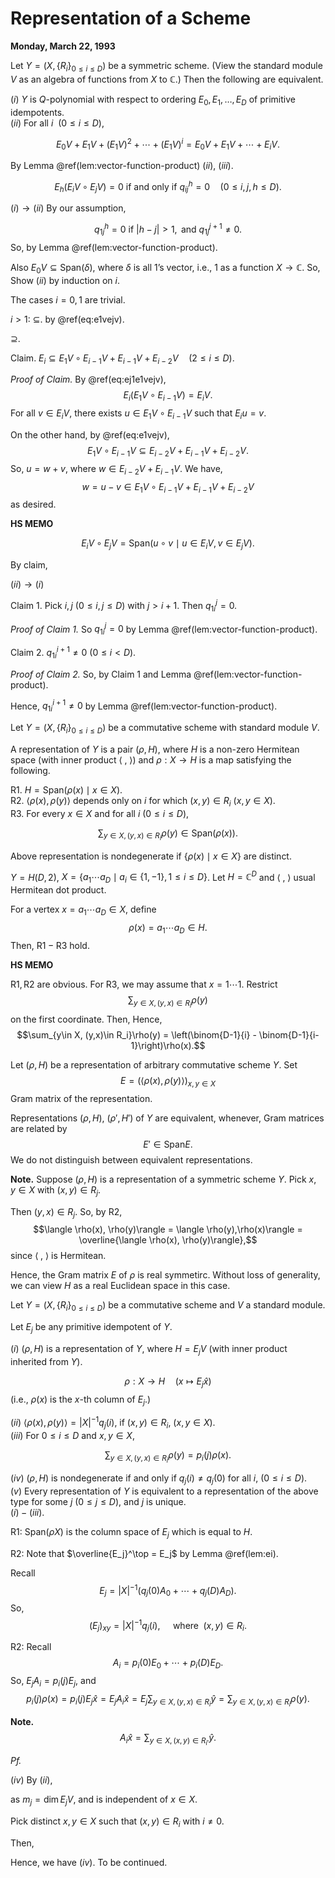# Representation of a Scheme {#lec23}
**Monday, March 22, 1993** 

:::{.theorem #q-polynomial-space}
Let $Y = (X, \{R_i\}_{0\leq i\leq D})$ be a symmetric scheme. (View the standard module $V$ as an algebra of functions from $X$ to $\mathbb{C}$.) Then the following are equivalent.

| $(i)$ $Y$ is $Q$-polynomial with respect to ordering $E_0, E_1, \ldots, E_D$ of primitive idempotents.

| $(ii)$ For all $i$ $\:(0\leq i\leq D)$,
$$E_0V + E_1V + (E_1V)^2 + \cdots + (E_1V)^i = E_0V + E_1V + \cdots + E_iV.$$
:::

:::{.proof}
| By Lemma \@ref(lem:vector-function-product) $(ii)$, $(iii)$.
$$E_h(E_iV\circ E_jV) = 0 \text{ if and only if } q^h_{ij} = 0 \quad (0\leq i,j,h\leq D).$$

| $(i)\to(ii)$ By our assumption,
$$q^h_{1j} = 0 \text{ if } |h-j|>1, \text{ and } q^{j+1}_{1j}\neq 0.$$
So,
\begin{equation}
E_1V\circ E_jV \subseteq E_{j-1}V + E_jV + E_{j+1}V \quad (0\leq j\leq D), (\#eq:e1vejv)
\end{equation}
\begin{equation}
E_{j+1}(E_1V\circ E_jV) = E_{j+1}V \quad (0\leq j\leq D-1), (\#eq:ej1e1vejv)
\end{equation}
by Lemma \@ref(lem:vector-function-product).

Also $E_0V \subseteq \mathrm{Span}(\delta)$, where $\delta$ is all 1's vector, i.e., $1$ as a function $X\to \mathbb{C}$.
So,
\begin{equation}
E_0\circ E_jV = E_jV \quad (0\leq j\leq D). (\#eq:e0vejv)
\end{equation}
Show $(ii)$ by induction on $i$.

The cases $i=0, 1$ are trivial.

$i>1$: $\subseteq$.
\begin{align}
& E_0V + E_1V + (E_1V)^2 + \cdots + (E_1V)^i\\
& \quad = E_0V + E_1V\circ (E_0V + E_1V + \cdots + (E_1V)^{i-1})\\
& \quad = E_0V + E_1V\circ (E_0V + E_1V + \cdots + E_{i-1}V)\\
& \quad \subseteq E_0V  + E_1V + \cdots + E_{i}V
\end{align}
by \@ref(eq:e1vejv).

$\supseteq$.

Claim. $E_i\subseteq E_1V\circ E_{i-1}V + E_{i-1}V + E_{i-2}V \quad (2\leq i\leq D)$.

_Proof of Claim._ By \@ref(eq:ej1e1vejv),
$$E_i(E_1V \circ E_{i-1}V) = E_iV.$$
For all $v\in E_i V$, there exists $u\in E_1V\circ E_{i-1}V$ such that $E_iu = v$.

On the other hand, by \@ref(eq:e1vejv),
$$E_1V\circ E_{i-1}V \subseteq E_{i-2}V + E_{i-1}V + E_{i-2}V.$$
So, $u = w+v$, where $w\in E_{i-2}V + E_{i-1}V$. We have,
$$w = u-v \in E_1V \circ E_{i-1}V + E_{i-1}V + E_{i-2}V$$
as desired.

:::{.hs}
**HS MEMO**

$$E_iV \circ E_jV = \mathrm{Span}(u\circ v \mid u\in E_iV, v\in E_jV).$$
:::

By claim,
\begin{align}
& E_0V + E_1V + \cdots + E_iV\\
& \quad \subseteq E_0V + E_1V + \cdots + E_iV + E_1V\circ E_{i-1}V\\
& \quad \subseteq E_0V + E_1V + \cdots + (E_{1}V)^{i-1} + E_1V(E_0V + E_1V + \cdots + (E_{1}V)^{i-1})\\
& \quad \subseteq E_0V  + E_1V + \cdots + (E_{1}V)^{i-1} + (E_1V)^{i}.
\end{align}

| $(ii)\to(i)$

Claim 1. Pick $i, j$ $(0\leq i,j\leq D)$ with $j>i+1$. Then $q^j_{1i} = 0$.

_Proof of Claim 1._
\begin{align}
E_j(E_1\circ E_jV) & \subseteq E_j(E_1V\circ(E_0V + E_1V + (E_1V)^2 + \cdots + (E_1V)^i))\\
& \subseteq E_j(E_0V + E_1V + (E_1V)^2 + \cdots + (E_1V)^{i+1})\\
& = E_j(E_0V + E_1V + \cdots + E_{i+1}V)\\
& = 0.
\end{align}
So $q^j_{1i}=0$ by Lemma \@ref(lem:vector-function-product).

Claim 2. $q^{i+1}_{1i} \neq 0$ $(0\leq i < D)$.

_Proof of Claim 2._
\begin{align}
& E_0V + E_1V + \cdots + E_{i+1}V\\
& \quad = E_0V + E_1V + \cdots + (E_1V)^{i+1}\\
& \quad = E_0V + E_1V\circ(E_0V + E_1V + \cdots + (E_{1}V)^{i})\\
& \quad = E_0V + E_1V\circ(E_0V + E_1V + \cdots + E_iV)\\
& \quad = E_0V  + E_1V\circ(E_0V + \cdots + E_iV).
\end{align}
So,
\begin{align}
E_{i+1}V & = E_{i+1}(E_1V\circ (E_0V + \cdots + E_iV))\\
& = E_{i+1}(E_1V \circ E_iV)
\end{align}
by Claim 1 and Lemma \@ref(lem:vector-function-product).

Hence, $q^{i+1}_{1i}\neq 0$ by Lemma \@ref(lem:vector-function-product).
:::


Let $Y = (X, \{R_i\}_{0\leq i\leq D})$ be a commutative scheme with standard module $V$.

:::{.definition #representation-of-y}
A representation of $Y$ is a pair $(\rho, H)$, where $H$ is a non-zero Hermitean space (with inner product $\langle \;, \;\rangle$) and 
$\rho: X\to H$ is a map satisfying the following.

| $\mathrm{R1}$. $H = \mathrm{Span}(\rho(x)\mid x\in X)$.

| $\mathrm{R2}$. $\langle \rho(x), \rho(y)\rangle$ depends only on $i$ for which $(x,y)\in R_i$ $(x,y\in X)$.

| $\mathrm{R3}$. For every $x\in X$ and for all $i$ $(0\leq i\leq D)$,
$$\sum_{y\in X, (y,x)\in R_i}\rho(y)\in \mathrm{Span}(\rho(x)).$$

Above representation is nondegenerate if $\{\rho(x)\mid x\in X\}$ are distinct.
:::

:::{.example #representation-of-hd2}
$Y = H(D,2)$, $X = \{a_1\cdots a_D\mid a_i\in \{1,-1\}, 1\leq i\leq D\}$.
Let $H = \mathbb{C}^D$ and $\langle \;, \;\rangle$ usual Hermitean dot product.

For a vertex $x = a_1\cdots a_D\in X$, define
$$\rho(x) = a_1\cdots a_D\in H.$$
Then, $\mathrm{R1}-\mathrm{R3}$ hold.
:::

:::{.hs}
**HS MEMO**

$\mathrm{R1}, \mathrm{R2}$ are obvious. 
For $\mathrm{R3}$, we may assume that $x = 1\cdots 1$.
Restrict
$$\sum_{y\in X, (y,x)\in R_i}\rho(y)$$
on the first coordinate. Then,
\begin{align}
-1 & \quad \text{appers }\; \binom{D-1}{i-1} \;\text{ times}\\
1 & \quad \text{appers } \;\binom{D-1}{i} \;\text{ times}.
\end{align}
Hence,
$$\sum_{y\in X, (y,x)\in R_i}\rho(y) = \left(\binom{D-1}{i} - \binom{D-1}{i-1}\right)\rho(x).$$
:::

Let $(\rho, H)$ be a representation of arbitrary commutative scheme $Y$. Set
$$E = (\langle \rho(x),\rho(y)\rangle)_{x,y\in X}$$
Gram matrix of the representation.

:::{.definition #equivalence-of-representation}
Representations $(\rho, H)$, $(\rho', H')$ of $Y$ are equivalent, whenever, Gram matrices are related by 
$$E'\in \mathrm{Span} E.$$
We do not distinguish between equivalent representations.
:::

**Note.** 
Suppose $(\rho, H)$ is a representation of a symmetric scheme $Y$. Pick $x,y\in X$ with $(x,y)\in R_j$.

Then $(y,x)\in R_j$. So, by $\mathrm{R2}$,
$$\langle \rho(x), \rho(y)\rangle = \langle \rho(y),\rho(x)\rangle = \overline{\langle \rho(x), \rho(y)\rangle},$$
since $\langle \;, \;\rangle$ is Hermitean.

Hence, the Gram matrix $E$ of $\rho$ is real symmetirc. Without loss of generality, we can view $H$ as a real Euclidean space in this case.


:::{.lemma #rep-of-scheme}
Let $Y = (X, \{R_i\}_{0\leq i\leq D})$ be a commutative scheme and $V$ a standard module.

Let $E_j$ be any primitive idempotent of $Y$.

| $(i)$ $(\rho, H)$ is a representation of $Y$, where $H = E_jV$ (with inner product inherited from $Y$).
$$\rho: X \to H \quad (x\mapsto E_j\hat{x})$$
(i.e., $\rho(x)$ is the $x$-th column of $E_j$.)

| $(ii)$ $\langle \rho(x),\rho(y)\rangle = |X|^{-1}q_j(i)$, if $(x,y)\in R_i$,  $(x,y\in X)$.

| $(iii)$ For $0\leq i\leq D$ and $x,y\in X$,
$$\sum_{y\in X, (y,x)\in R_i}\rho(y) = p_i(j)\rho(x).$$

| $(iv)$ $(\rho,H)$ is nondegenerate if and only if $q_j(i) \neq q_j(0)$ for all $i$, $(0\leq i\leq D)$.

| $(v)$ Every representation of $Y$ is equivalent to a representation of the above type for some $j$ $(0\leq j\leq D)$, and $j$ is unique.
:::

:::{.proof}
| $(i)-(iii)$.

$\mathrm{R1}$: $\mathrm{Span}(\rho X)$ is the column space of $E_j$ which is equal to $H$.

$\mathrm{R2}$: 
\begin{align}
\langle \rho(x),\rho(y)\rangle & = \langle E_j\hat{x}, E_j\hat{y}\rangle \\
& = (\overline{E_j\hat{x}})^\top E_j\hat{y}\\
& = \hat{x}^\top \overline{E_j}^\top E_j\hat{y}\\
& = \hat{x}^\top E_j \hat{y}\\
& (E_j)_{xy}.
\end{align}
Note that $\overline{E_j}^\top = E_j$ by Lemma \@ref(lem:ei).

Recall 
$$E_j = |X|^{-1}(q_j(0)A_0 + \cdots + q_j(D)A_D).$$
So,
$$(E_j)_{xy} = |X|^{-1}q_j(i), \quad \text{ where } \; (x,y)\in R_i.$$

$\mathrm{R2}$: Recall
$$A_i = p_i(0)E_0 + \cdots + p_i(D)E_D.$$
So,
$E_jA_i = p_i(j)E_j$, and 
$$p_i(j)\rho(x) = p_i(j)E_j\hat{x} = E_jA_i\hat{x} = E_j\sum_{y\in X, (y,x)\in R_i}\hat{y} = \sum_{y\in X, (y,x)\in R_i}\rho(y).$$

**Note.**
$$A_i\hat{x} = \sum_{y\in X, (x,y)\in R_{i'}}\hat{y}.$$

_Pf._ 
\begin{align}
\text{$z$ entry of LHS} & = (A_i\hat{x})_z \\
& = \sum_{w\in X}(A_i)_{zw}\hat{x}_w\\
& = (A_i)_{zx}\\
& = \begin{cases}
1 & \text{if $(x,z)\in R_{i'}$}\\
0 & \text{else}.
\end{cases}
\end{align}
\begin{align}
\text{$z$ entry of RHS} & = \sum_{y\in X, (x,y)\in R_{i'}, z = y}1\\
& = \begin{cases}
1 & \text{if $(x,z)\in R_{i'}$}\\
0 & \text{else}.
\end{cases}
\end{align}

| $(iv)$ By $(ii)$,
\begin{align}
\|\rho(x)\|^2 & = \langle \rho(x), \rho(y)\rangle\\
& |X|^{-1}q_j(0)\\
& |X|^{-1}m_j,
\end{align}
as $m_j = \dim E_jV$, and is independent of $x\in X$.

Pick distinct $x,y\in X$ such that $(x,y)\in R_i$ with $i\neq 0$.

Then,
\begin{align}
\rho(x) = \rho(y) & \Leftrightarrow \langle \rho(x),\rho(y)\rangle = \|\rho(x)^2\| = |X|^{-1}q_j(0)\\
& \Leftrightarrow |X|^{-1}q_j(i) = |X|^{-1}q_j(0)\\
& \Leftrightarrow q_j(i) = q_j(0).
\end{align}

Hence, we have $(iv)$. To be continued.
:::
